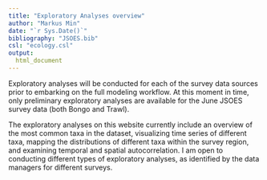 ```yaml
---
title: "Exploratory Analyses overview"
author: "Markus Min"
date: "`r Sys.Date()`"
bibliography: "JSOES.bib"
csl: "ecology.csl"
output:
  html_document
---
```


Exploratory analyses will be conducted for each of the survey data sources prior to embarking on the full modeling workflow. At this moment in time, only preliminary exploratory analyses are available for the June JSOES survey data (both Bongo and Trawl).

The exploratory analyses on this website currently include an overview of the most common taxa in the dataset, visualizing time series of different taxa, mapping the distributions of different taxa within the survey region, and examining temporal and spatial autocorrelation. I am open to conducting different types of exploratory analyses, as identified by the data managers for different surveys.

